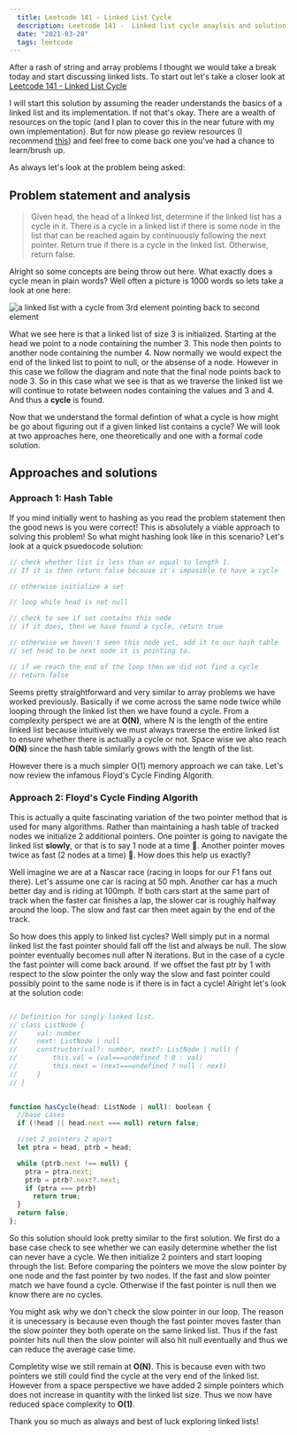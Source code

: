 ```yaml
---
  title: Leetcode 141 - Linked List Cycle
  description: Leetcode 141 -  Linked list cycle anaylsis and solution.
  date: "2021-03-28"
  tags: leetcode
---
```


After a rash of string and array problems I thought we would take a break today and start discussing linked lists. To start out let's take a closer look at [Leetcode 141 - Linked List Cycle](https://leetcode.com/problems/linked-list-cycle/)

I will start this solution by assuming the reader understands the basics of a linked list and its implementation. If not that's okay. There are a wealth of resources on the topic (and I plan to cover this in the near future with my own implementation). But for now please go review resources (I recommend [this](https://www.youtube.com/watch?v=9YddVVsdG5A)) and feel free to come back one you've had a chance to learn/brush up.

As always let's look at the problem being asked:

## Problem statement and analysis

> Given head, the head of a linked list, determine if the linked list has a cycle in it. There is a cycle in a linked list if there is some node in the list that can be reached again by continuously following the next pointer.
> Return true if there is a cycle in the linked list. Otherwise, return false.

Alright so some concepts are being throw out here. What exactly does a cycle mean in plain words? Well often a picture is 1000 words so lets take a look at one here:

<img  src='./linked-list-cycle.jpg' alt='a linked list with a cycle from 3rd element pointing back to second element' />


What we see here is that a linked list of size 3 is initialized. Starting at the head we point to a node containing the number 3. This node then points to another node containing the number 4. Now normally we would expect the end of the linked list to point to null, or the absense of a node. However in this case we follow the diagram and note that the final node points back to node 3. So in this case what we see is that as we traverse the linked list we will continue to rotate between nodes containing the values and 3 and 4. And thus a **cycle** is found.

Now that we understand the formal defintion of what a cycle is how might be go about figuring out if a given linked list contains a cycle? We will look at two approaches here, one theoretically and one with a formal code solution.

## Approaches and solutions

### Approach 1: Hash Table

If you mind initially went to hashing as you read the problem statement then the good news is you were correct! This is absolutely a viable approach to solving this problem! So what might hashing look like in this scenario? Let's look at a quick psuedocode solution:

```js
// check whether list is less than or equal to length 1. 
// If it is then return false because it's imposible to have a cycle

// otherwise initialize a set

// loop while head is not null

// check to see if set contains this node
// if it does, then we have found a cycle, return true

// otherwise we haven't seen this node yet, add it to our hash table
// set head to be next node it is pointing to.

// if we reach the end of the loop then we did not find a cycle
// return false
```

Seems pretty straightforward and very similar to array problems we have worked previously. Basically if we come across the same node twice while looping through the linked list then we have found a cycle. From a complexity perspect we are at **O(N)**, where N is the length of the entire linked list because intuitively we must always traverse the entire linked list to ensure whether there is actually a cycle or not. Space wise we also reach **O(N)** since the hash table similarly grows with the length of the list.

However there is a much simpler O(1) memory approach we can take. Let's now review the infamous Floyd's Cycle Finding Algorith.

### Approach 2: Floyd's Cycle Finding Algorith

This is actually a quite fascinating variation of the two pointer method that is used for many algorithms. Rather than maintaining a hash table of tracked nodes we initialize 2 additional pointers. One pointer is going to navigate the linked list __slowly__, or that is to say 1 node at a time :turtle:. Another pointer moves twice as fast (2 nodes at a time) :rabbit2:. How does this help us exactly? 

Well imagine we are at a Nascar race (racing in loops for our F1 fans out there). Let's assume one car is racing at 50 mph. Another car has a much better day and is riding at 100mph. If both cars start at the same part of track when the faster car finishes a lap, the slower car is roughly halfway around the loop. The slow and fast car then meet again by the end of the track. 

So how does this apply to linked list cycles? Well simply put in a normal linked list the fast pointer should fall off the list and always be null. The slow pointer eventually becomes null after N iterations. But in the case of a cycle the fast pointer will come back around. If we offset the fast ptr by 1 with respect to the slow pointer the only way the slow and fast pointer could possibly point to the same node is if there is in fact a cycle! Alright let's look at the solution code:

```js

// Definition for singly-linked list.
// class ListNode {
//     val: number
//     next: ListNode | null
//     constructor(val?: number, next?: ListNode | null) {
//         this.val = (val===undefined ? 0 : val)
//         this.next = (next===undefined ? null : next)
//     }
// }
 

function hasCycle(head: ListNode | null): boolean {
  //base cases
  if (!head || head.next === null) return false;

  //set 2 pointers 2 apart
  let ptra = head, ptrb = head;

  while (ptrb.next !== null) {
    ptra = ptra.next;
    ptrb = ptrb?.next?.next;
    if (ptra === ptrb) 
      return true;
  }
  return false;
};
```
So this solution should look pretty similar to the first solution. We first do a base case check to see whether we can easily determine whether the list can never have a cycle. We then initialize 2 pointers and start looping through the list. Before comparing the pointers we move the slow pointer by one node and the fast pointer by two nodes. If the fast and slow pointer match we have found a cycle. Otherwise if the fast pointer is null then we know there are no cycles. 

You might ask why we don't check the slow pointer in our loop. The reason it is unecessary is because even though the fast pointer moves faster than the slow pointer they both operate on the same linked list. Thus if the fast pointer hits null then the slow pointer will also hit null eventually and thus we can reduce the average case time.

Completity wise we still remain at __O(N)__. This is because even with two pointers we still could find the cycle at the very end of the linked list. However from a space perspective we have added 2 simple pointers which does not increase in quantity with the linked list size. Thus we now have reduced space complexity to __O(1)__.

Thank you so much as always and best of luck exploring linked lists!